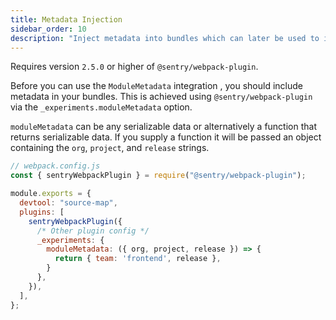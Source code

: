 ```yaml
---
title: Metadata Injection
sidebar_order: 10
description: "Inject metadata into bundles which can later be used to identify which bundles may be responsible for an error."
---
```


Requires version `2.5.0` or higher of `@sentry/webpack-plugin`.

Before you can use the <PlatformLink
to="/configuration/micro-frontend-support/module-metadata-integration/">
`ModuleMetadata` integration </PlatformLink>, you should include
metadata in your bundles. This is achieved using `@sentry/webpack-plugin` via
the `_experiments.moduleMetadata` option.

`moduleMetadata` can be any serializable data or alternatively a function that
returns serializable data. If you supply a function it will be passed an object
containing the `org`, `project`, and `release` strings.

```javascript
// webpack.config.js
const { sentryWebpackPlugin } = require("@sentry/webpack-plugin");

module.exports = {
  devtool: "source-map",
  plugins: [
    sentryWebpackPlugin({
      /* Other plugin config */
      _experiments: {
        moduleMetadata: ({ org, project, release }) => {
          return { team: 'frontend', release },
        }
      },
    }),
  ],
};
```
